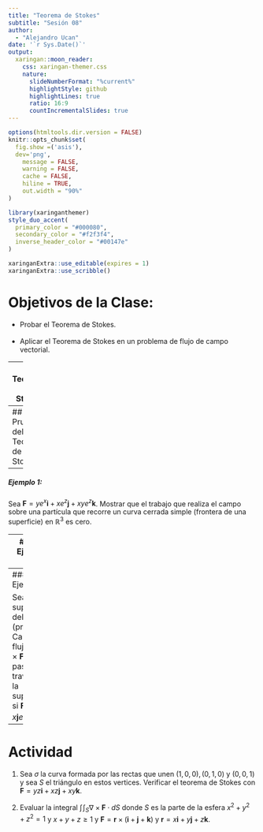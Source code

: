 ```yaml
---
title: "Teorema de Stokes"
subtitle: "Sesión 08"
author: 
  - "Alejandro Ucan"
date: '`r Sys.Date()`'
output:
  xaringan::moon_reader:
    css: xaringan-themer.css
    nature:
      slideNumberFormat: "%current%"
      highlightStyle: github
      highlightLines: true
      ratio: 16:9
      countIncrementalSlides: true
---
```


```r
options(htmltools.dir.version = FALSE)
knitr::opts_chunk$set(
  fig.show =('asis'),
  dev='png',
	message = FALSE,
	warning = FALSE,
	cache = FALSE,
	hiline = TRUE,
	out.width = "90%"
)
```

```r
library(xaringanthemer)
style_duo_accent(
  primary_color = "#000080",
  secondary_color = "#f2f3f4",
  inverse_header_color = "#00147e"
)
```

```r
xaringanExtra::use_editable(expires = 1)
xaringanExtra::use_scribble()
```
# Objetivos de la Clase:

* Probar el Teorema de Stokes. <br/><br/>
* Aplicar el Teorema de Stokes en un problema de flujo de campo vectorial.


---
# Teorema de Stokes

> __Teorema:__ Sea $S$ una superficie orientada parametrizada uno-a-uno por $\Phi:D\to\mathbb{R}^3$ y $D$ es una región simple, y sea $\partial S$ la curva frontera. Para un campo vectorial $\mathbf{F}$ definida sobre $S,$ se cumple la siguiente igualdad $${\int\!\int}_S (\nabla\times \mathbf{F})\cdot dS = \int_{\partial S} \mathbf{F}\cdot ds.$$

### ¿Qué gano con esto?

Obtenemos que la integral de la parte _normal_ del campo sobre la superficie coincide con la parte _tangencial_ del campo sobre su frontera.

---
## Prueba del Teorema de Stokes.

---
##### Ejemplo 1:

Sea $\mathbf{F}=ye^x\mathbf{i}+xe^z\mathbf{j}+xye^z\mathbf{k}$. Mostrar que el trabajo que realiza el campo sobre una partícula que recorre un curva cerrada simple (frontera de una superficie) en $\mathbb{R}^3$ es cero.


---
##### Ejemplo 2:

Calcula el trabajo que realiza el campo $\mathbf{F}=-y^3\mathbf{i}+x^3\mathbf{j}-z^3\mathbf{k}$ en una partícula que recorre la curva obtenida por la intersección del cilindro $x^2+y^2=1$ y el plano $x+y+z=1.$ 

---
##### Ejemplo 3:

Sea $S$ la superfice del dibujo (profesor). Calcula el flujo del $\nabla\times \mathbf{F}$ que pasa a través de la superficie si $\mathbf{F}=y\mathbf{i}-x\mathbf{j}e^{xz}\mathbf{k}.$

---
# Actividad

1. Sea $\sigma$ la curva formada por las rectas que unen $(1,0,0),\, (0,1,0)$ y $(0,0,1)$ y sea $S$ el triángulo en estos vertices. Verificar el teorema de Stokes con $\mathbf{F}=yz\mathbf{i}+xz\mathbf{j}+xy\mathbf{k}.$ <br/>

1. Evaluar la integral $\int\!\int_S \nabla\times \mathbf{F}\cdot dS$ donde $S$ es la parte de la esfera $x^2+y^2+z^2=1$ y $x+y+z\geq 1$ y $\mathbf{F}=\mathbf{r}\times(\mathbf{i}+\mathbf{j}+\mathbf{k})$ y $\mathbf{r}=x\mathbf{i}+y\mathbf{j}+z\mathbf{k}.$ <br/>

